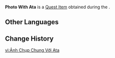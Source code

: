 {{Item Infobox
|id           = 121032;121047
|image        = <gallery>
Item Photo With Ata Aether.png|Aether Version
Item Photo With Ata Lumine.png|Lumine Version
</gallery>
|type         = Quest Items
|description  = A photo with Ata, the Koholasaurus elder. Paimon seems to love it.
|source1      = [[The Legend of the Mysterious Island]]
}}
'''Photo With Ata''' is a [[Quest Item]] obtained during the {{Quest|The Legend of the Mysterious Island}}.

==Other Languages==
{{Other Languages|default_hidden=1
|en      = Photo With Ata
|zhs     = 与阿塔的合照
|zhs_rm  = 
|zht     = 與阿塔的合照
|zht_rm  = 
|ja      = アタとの記念写真
|ja_rm   = Ata to no Kinen Shashin
|ko      = 아타와 함께 찍은 사진
|es      = Imagen con Ata
|fr      = Photo avec Ata
|ru      = Фотография с Атой
|th      = รูปคู่กับ Ata
|th_rm   = 
|vi      = Ảnh Chụp Chung Với Ata
|de      = Foto mit Ata
|id      = Foto Bersama Ata
|pt      = Foto com Ata
|tr      = Ata İle Fotoğraf
|it      = Foto con Ata
}}

==Change History==
{{Change History|5.0}}

[[vi:Ảnh Chụp Chung Với Ata]]